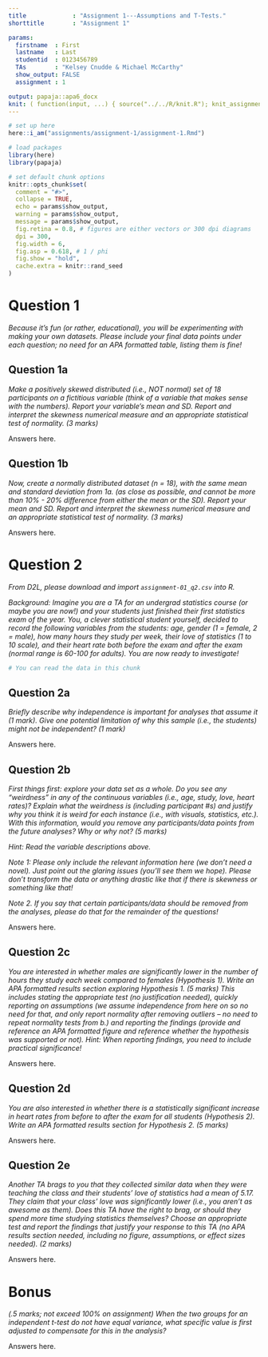 ```yaml
---
title             : "Assignment 1---Assumptions and T-Tests."
shorttitle        : "Assignment 1"

params:
  firstname  : First
  lastname   : Last
  studentid  : 0123456789
  TAs        : "Kelsey Cnudde & Michael McCarthy"
  show_output: FALSE
  assignment : 1

output: papaja::apa6_docx
knit: ( function(input, ...) { source("../../R/knit.R"); knit_assignment(input, ...) })
---
```


```r
# set up here
here::i_am("assignments/assignment-1/assignment-1.Rmd")

# load packages
library(here)
library(papaja)

# set default chunk options
knitr::opts_chunk$set(
  comment = "#>",
  collapse = TRUE,
  echo = params$show_output,
  warning = params$show_output,
  message = params$show_output,
  fig.retina = 0.8, # figures are either vectors or 300 dpi diagrams
  dpi = 300,
  fig.width = 6,
  fig.asp = 0.618, # 1 / phi
  fig.show = "hold",
  cache.extra = knitr::rand_seed
)
```

# Question 1

*Because it’s fun (or rather, educational), you will be experimenting with making your own datasets. Please include your final data points under each question; no need for an APA formatted table, listing them is fine!*

## Question 1a

*Make a positively skewed distributed (i.e., NOT normal) set of 18 participants on a fictitious variable (think of a variable that makes sense with the numbers). Report your variable’s mean and SD. Report and interpret the skewness numerical measure and an appropriate statistical test of normality. (3 marks)*

Answers here.

\newpage

## Question 1b

*Now, create a normally distributed dataset (n = 18), with the same mean and standard deviation from 1a. (as close as possible, and cannot be more than 10% - 20% difference from either the mean or the SD). Report your mean and SD. Report and interpret the skewness numerical measure and an appropriate statistical test of normality. (3 marks)*

Answers here.

\newpage

# Question 2

*From D2L, please download and import `assignment-01_q2.csv` into R.*

*Background: Imagine you are a TA for an undergrad statistics course (or maybe you are now!) and your students just finished their first statistics exam of the year. You, a clever statistical student yourself, decided to record the following variables from the students: age, gender (1 = female, 2 = male), how many hours they study per week, their love of statistics (1 to 10 scale), and their heart rate both before the exam and after the exam (normal range is 60-100 for adults). You are now ready to investigate!*

```r
# You can read the data in this chunk

```

## Question 2a

*Briefly describe why independence is important for analyses that assume it (1 mark). Give one potential limitation of why this sample (i.e., the students) might not be independent? (1 mark)*

Answers here.

\newpage

## Question 2b

*First things first: explore your data set as a whole. Do you see any “weirdness” in any of the continuous variables (i.e., age, study, love, heart rates)? Explain what the weirdness is (including participant #s) and justify why you think it is weird for each instance (i.e., with visuals, statistics, etc.). With this information, would you remove any participants/data points from the future analyses? Why or why not? (5 marks)*

*Hint: Read the variable descriptions above.* 

*Note 1: Please only include the relevant information here (we don’t need a novel). Just point out the glaring issues (you’ll see them we hope). Please don’t transform the data or anything drastic like that if there is skewness or something like that!*

*Note 2. If you say that certain participants/data should be removed from the analyses, please do that for the remainder of the questions!*

Answers here.

\newpage

## Question 2c

*You are interested in whether males are significantly lower in the number of hours they study each week compared to females (Hypothesis 1). Write an APA formatted results section exploring Hypothesis 1. (5 marks) This includes stating the appropriate test (no justification needed), quickly reporting on assumptions (we assume independence from here on so no need for that, and only report normality after removing outliers – no need to repeat normality tests from b.) and reporting the findings (provide and reference an APA formatted figure and reference whether the hypothesis was supported or not). Hint: When reporting findings, you need to include practical significance!*

Answers here.

\newpage

## Question 2d

*You are also interested in whether there is a statistically significant increase in heart rates from before to after the exam for all students (Hypothesis 2). Write an APA formatted results section for Hypothesis 2. (5 marks)*

Answers here.

\newpage

## Question 2e

*Another TA brags to you that they collected similar data when they were teaching the class and their students’ love of statistics had a mean of 5.17. They claim that your class’ love was significantly lower (i.e., you aren’t as awesome as them). Does this TA have the right to brag, or should they spend more time studying statistics themselves? Choose an appropriate test and report the findings that justify your response to this TA (no APA results section needed, including no figure, assumptions, or effect sizes needed). (2 marks)*

Answers here.

\newpage

# Bonus

*(.5 marks; not exceed 100% on assignment) When the two groups for an independent t-test do not have equal variance, what specific value is first adjusted to compensate for this in the analysis?*

Answers here.
